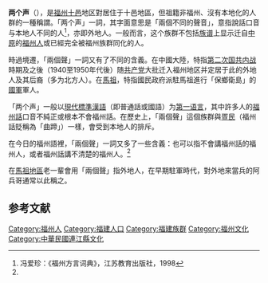 '''两个声'''（{{lang-cdo|兩個聲|buc=lâng-gā-siăng|ipa=laŋ<sup>21</sup> ŋa<sup>21</sup> liaŋ<sup>55</sup>}}），是[[福州十邑|福州十邑]]地区對居住于十邑地區，但祖籍非福州、沒有本地化的人群的一種稱謂。「两个声」一詞，其字面意思是「兩個不同的聲音」，意指說話口音与本地人不同的人<ref name="福州方言词典">冯爱珍：《福州方言词典》，江苏教育出版社，1998</ref>，亦即外地人。一般而言，这个族群不包括[[族谱|族谱]]上显示迁自[[中原|中原]]的[[福州民系|福州人]]或已經完全被福州族群同化的人。

時過境遷，「兩個聲」一詞又有了不同的含義。在中國大陸，特指[[第二次国共内战|第二次国共内战]]時期及之後（1940至1950年代後）随[[中国共产党|共产党]]大批迁入福州地区并定居于此的外地人及其后裔（多为北方人）。在[[馬祖列島|馬祖]]，特指國民政府派駐馬祖進行「保鄉衛島」的[[中華民國國軍|國軍]]軍人。

「两个声」一般以[[現代標準漢語|現代標準漢語]]（即普通話或國語）为[[第一语言|第一语言]]，其中許多人的[[福州話|福州話]]口音不純正或根本不會福州話。在歷史上，「兩個聲」這個族群與[[福州疍民|疍民]]（福州話貶稱為「曲蹄」）一樣，會受到本地人的排斥。

在今日的福州語裡，「兩個聲」一詞又多了一些含義：也可以指不會講福州話的福州人，或者福州話講不清楚的福州人。<ref name="福州方言词典"/>

在[[馬祖地區|馬祖地區]]老一輩會用「兩個聲」指外地人，在早期駐軍時代，對外地來當兵的阿兵哥通常以此稱之。

==参考文献==
{{reflist}}

{{福州族群}}
{{Ethnic-group-stub}}
[[Category:福州人|Category:福州人]]
[[Category:福建人口|Category:福建人口]]
[[Category:福建族群|Category:福建族群]]
[[Category:福州文化|Category:福州文化]]
[[Category:中華民國連江縣文化|Category:中華民國連江縣文化]]